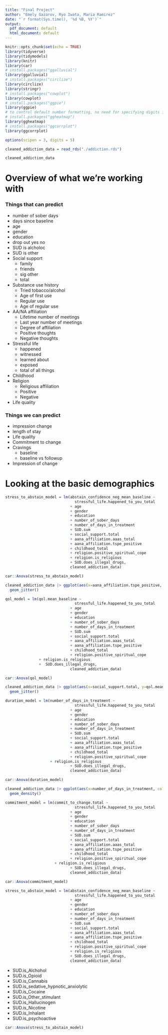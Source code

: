 ```yaml
---
title: "Final Project"
author: "Emely Gazarov, Ryo Iwata, Maria Ramirez"
date: "`r format(Sys.time(), '%d %B, %Y')`"
output:
  pdf_document: default
  html_document: default
---
```


```r
knitr::opts_chunk$set(echo = TRUE)
library(tidyverse)
library(tidymodels)
library(knitr)
library(car)
# install.packages("ggalluvial")
library(ggalluvial)
# install.packages("circlize")
library(circlize)
library(stringr)
# install.packages("cowplot")
library(cowplot)
# install.packages("ggpie")
library(ggpie)
# to control default number formatting, no need for specifying digits in kable.
# install.packages("ggheatmap")
library(ggheatmap)
# install.packages("ggcorrplot")
library(ggcorrplot)

options(scipen = 3, digits = 5) 
```

```r
cleaned_addiction_data = read_rds("./addiction.rds")
```

```r
cleaned_addiction_data
```

# Overview of what we're working with

### Things that can predict
- number of sober days
- days since baseline
- age
- gender
- education
- drop out yes no
- SUD is alcholoc
- SUD is other
- Social support
  - family
  - friends
  - sig other
  - total
- Substance use history
  - Tried tobacco/alcohol
  - Age of first use
  - Regular use
  - Age of regular use
- AA/NA affiliation
  - Lifetime number of meetings
  - Last year number of meetings
  - Degree of affiliation
  - Positive thoughts
  - Negative thoughts
- Stressful life
  - happened
  - witnessed
  - learned about
  - exposed
  - total of all things
- Childhood
- Religion
  - Religious affiliation
  - Positive
  - Negative
- Life quality

### Things we can predict
- impression change
- length of stay
- Life quality
- Commitment to change
- Cravings
  - baseline
  - baseline vs followup
- Impression of change

# Looking at the basic demographics

```r
stress_to_abstain_model = lm(abstain_confidence_neg_mean_baseline ~
                               stressful_life.happened_to_you_total 
                             + age 
                             + gender
                             + education
                             + number_of_sober_days
                             + number_of_days_in_treatment
                             + SUD.sum
                             + social_support.total
                             + aana_affiliation.aaas_total
                             + aana_affiliation.tspe_positive
                             + childhood_total
                             + religion.positive_spiritual_cope
                             + religion.is_religious
                             + SUD.does_illegal_drugs,
                             cleaned_addiction_data)
```

```r
car::Anova(stress_to_abstain_model)
```

```r
cleaned_addiction_data |> ggplot(aes(x=aana_affiliation.tspe_positive, y=abstain_confidence_neg_mean_baseline, color=SUD.sum)) +
  geom_jitter()
```

```r
qol_model = lm(qol.mean_baseline ~
                               stressful_life.happened_to_you_total 
                             + age 
                             + gender
                             + education
                             + number_of_sober_days
                             + number_of_days_in_treatment
                             + SUD.sum
                             + social_support.total
                             + aana_affiliation.aaas_total
                             + aana_affiliation.tspe_positive
                             + childhood_total
                             + religion.positive_spiritual_cope 
               + religion.is_religious 
               +  SUD.does_illegal_drugs, 
                             cleaned_addiction_data)
```

```r
car::Anova(qol_model)
```

```r
cleaned_addiction_data |> ggplot(aes(x=social_support.total, y=qol.mean_baseline, color=SUD.sum)) +
  geom_jitter()
```

```r
duration_model = lm(number_of_days_in_treatment ~
                               stressful_life.happened_to_you_total
                             + age 
                             + gender
                             + education
                             + number_of_sober_days
                             + number_of_days_in_treatment
                             + SUD.sum
                             + social_support.total
                             + aana_affiliation.aaas_total
                             + aana_affiliation.tspe_positive
                             + childhood_total
                             + religion.positive_spiritual_cope
                    + religion.is_religious
                             + SUD.does_illegal_drugs, 
                             cleaned_addiction_data)
```

```r
car::Anova(duration_model)
```

```r
cleaned_addiction_data |> ggplot(aes(x=number_of_days_in_treatment, color=education,)) +
  geom_density()
```

```r
commitment_model = lm(commit_to_change.total ~
                               stressful_life.happened_to_you_total 
                             + age 
                             + gender
                             + education
                             + number_of_sober_days
                             + number_of_days_in_treatment
                             + SUD.sum
                             + social_support.total
                             + aana_affiliation.aaas_total
                             + aana_affiliation.tspe_positive
                             + childhood_total
                             + religion.positive_spiritual_cope
                      + religion.is_religious
                             + SUD.does_illegal_drugs, 
                             cleaned_addiction_data)
```

```r
car::Anova(commitment_model)
```

```r
stress_to_abstain_model = lm(abstain_confidence_neg_mean_baseline ~
                               stressful_life.happened_to_you_total 
                             + age 
                             + gender
                             + education
                             + number_of_sober_days
                             + number_of_days_in_treatment
                             + SUD.sum
                             + social_support.total
                             + aana_affiliation.aaas_total
                             + aana_affiliation.tspe_positive
                             + childhood_total
                             + religion.positive_spiritual_cope
                             + religion.is_religious
                             + SUD.does_illegal_drugs,
                             cleaned_addiction_data)
```

  + SUD.is_Alchohol
  + SUD.is_Opioid 
  + SUD.is_Cannabis
  + SUD.is_sedative_hypnotic_anxiolytic 
  + SUD.is_Cocaine 
  + SUD.is_Other_stimulant 
  + SUD.is_Hallucinogen 
  + SUD.is_Nicotine 
  + SUD.is_Inhalant 
  + SUD.is_psychoactive 

```r
car::Anova(stress_to_abstain_model)
```
